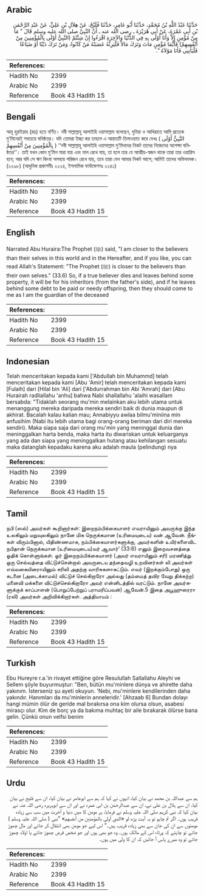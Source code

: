 ## Arabic


<div dir="rtl" lang="ar" style={{fontSize:'larger',backgroundColor:'#f8f9fa',padding:20}}>
حَدَّثَنَا عَبْدُ اللَّهِ بْنُ مُحَمَّدٍ، حَدَّثَنَا أَبُو عَامِرٍ، حَدَّثَنَا فُلَيْحٌ، عَنْ هِلاَلِ بْنِ عَلِيٍّ، عَنْ عَبْدِ الرَّحْمَنِ بْنِ أَبِي عَمْرَةَ، عَنْ أَبِي هُرَيْرَةَ ـ رضى الله عنه ـ أَنَّ النَّبِيَّ صلى الله عليه وسلم قَالَ ‏"‏ مَا مِنْ مُؤْمِنٍ إِلاَّ وَأَنَا أَوْلَى بِهِ فِي الدُّنْيَا وَالآخِرَةِ اقْرَءُوا إِنْ شِئْتُمْ ‏(‏النَّبِيُّ أَوْلَى بِالْمُؤْمِنِينَ مِنْ أَنْفُسِهِمْ‏)‏ فَأَيُّمَا مُؤْمِنٍ مَاتَ وَتَرَكَ مَالاً فَلْيَرِثْهُ عَصَبَتُهُ مَنْ كَانُوا، وَمَنْ تَرَكَ دَيْنًا أَوْ ضَيَاعًا فَلْيَأْتِنِي فَأَنَا مَوْلاَهُ ‏"‏‏.‏
</div>
<div style={{backgroundColor:'#f8f9fa',padding:20, marginBottom: 10}}><table> <thead> <tr> <th>References:</th> <th></th> </tr> </thead> <tbody><tr><td>Hadith No</td><td>2399</td></tr><tr><td>Arabic No</td><td>2399</td></tr><tr><td>Reference</td><td>Book 43 Hadith 15</td></tr></tbody></table></div>

## Bengali


<div dir="ltr" lang="bn" style={{fontSize:'larger',backgroundColor:'#f8f9fa',padding:20}}>
আবূ হুরাইরাহ (রাঃ) হতে বর্ণিত। নবী সাল্লাল্লাহু আলাইহি ওয়াসাল্লাম বলেছেন, দুনিয়া ও আখিরাতে আমি প্রত্যেক মু’মিনেরই সবচেয়ে ঘনিষ্ঠতর। যদি তোমরা ইচ্ছা কর তাহলে এ আয়াতটি তিলাওয়াত করে দেখঃ ( النَّبِيُّ أَوْلَى بِالْمُؤْمِنِينَ مِنْ أَنْفُسِهِمْ ) ‘‘নবী সাল্লাল্লাহু আলাইহি ওয়াসাল্লাম মু’মিনদের নিকট তাদের নিজেদের অপেক্ষা ঘনিষ্ঠতর’’। তাই যখন কোন মু’মিন মারা যায় এবং মাল রেখে যায়, তা হলে তার যে আত্মীয়-স্বজন থাকে তারা তার ওয়ারিস হবে; আর যদি সে ঋণ কিংবা অসহায় পরিজন রেখে যায়, তবে তারা যেন আমার নিকট আসে; আমিই তাদের অভিভাবক। (২২৯৮) (আধুনিক প্রকাশনীঃ ২২২৪, ইসলামিক ফাউন্ডেশনঃ ২২৪১)
</div>
<div style={{backgroundColor:'#f8f9fa',padding:20, marginBottom: 10}}><table> <thead> <tr> <th>References:</th> <th></th> </tr> </thead> <tbody><tr><td>Hadith No</td><td>2399</td></tr><tr><td>Arabic No</td><td>2399</td></tr><tr><td>Reference</td><td>Book 43 Hadith 15</td></tr></tbody></table></div>

## English


<div dir="ltr" lang="en" style={{fontSize:'larger',backgroundColor:'#f8f9fa',padding:20}}>
Narrated Abu Huraira:The Prophet (ﷺ) said, "I am closer to the believers than their selves in this world and in the Hereafter, and if you like, you can read Allah's Statement: "The Prophet (ﷺ) is closer to the believers than their own selves." (33.6) So, if a true believer dies and leaves behind some property, it will be for his inheritors (from the father's side), and if he leaves behind some debt to be paid or needy offspring, then they should come to me as I am the guardian of the deceased
</div>
<div style={{backgroundColor:'#f8f9fa',padding:20, marginBottom: 10}}><table> <thead> <tr> <th>References:</th> <th></th> </tr> </thead> <tbody><tr><td>Hadith No</td><td>2399</td></tr><tr><td>Arabic No</td><td>2399</td></tr><tr><td>Reference</td><td>Book 43 Hadith 15</td></tr></tbody></table></div>

## Indonesian


<div dir="ltr" lang="id" style={{fontSize:'larger',backgroundColor:'#f8f9fa',padding:20}}>
Telah menceritakan kepada kami ['Abdullah bin Muhammd] telah menceritakan kepada kami [Abu 'Amir] telah menceritakan kepada kami [Fulaih] dari [Hilal bin 'Ali] dari ['Abdurrahman bin Abi 'Amrah] dari [Abu Hurairah radliallahu 'anhu] bahwa Nabi shallallahu 'alaihi wasallam bersabda: "Tidaklah seorang mu'min melainkan aku lebih utama untuk menanggung mereka daripada mereka sendiri baik di dunia maupun di akhirat. Bacalah kalau kalian mau; Annabiyyu awlaa bilmu'miniina min anfusihim (Nabi itu lebih utama bagi orang-orang beriman dari diri mereka sendiri). Maka siapa saja dari orang mu'min yang meninggal dunia dan meninggalkan harta benda, maka harta itu diwariskan untuk keluarganya yang ada dan siapa yang meninggalkan hutang atau kehilangan sesuatu maka datanglah kepadaku karena aku adalah maula (pelindung) nya
</div>
<div style={{backgroundColor:'#f8f9fa',padding:20, marginBottom: 10}}><table> <thead> <tr> <th>References:</th> <th></th> </tr> </thead> <tbody><tr><td>Hadith No</td><td>2399</td></tr><tr><td>Arabic No</td><td>2399</td></tr><tr><td>Reference</td><td>Book 43 Hadith 15</td></tr></tbody></table></div>

## Tamil


<div dir="ltr" lang="ta" style={{fontSize:'larger',backgroundColor:'#f8f9fa',padding:20}}>
நபி (ஸல்) அவர்கள் கூறினார்கள்: இறைநம்பிக்கையாளர் எவராயினும் அவருக்கு இந்த உலகிலும் மறுவுலகிலும் நானே மிக நெருக்கமான (உரிமையுடைய) வன் ஆவேன். நீங்கள் விரும்பினால், யிதிண்ணமாக, நம்பிக்கையாளர்களுக்கு, அவர்களின் உயிர்களைவிட நபிதான் நெருக்கமான (உரிமையுடைய)வர் ஆவார்’ (33:6) எனும் இறைவசனத்தை ஓதிக் கொள்ளுங்கள். ஓர் இறைநம்பிக்கையாளர் (அவர் எவராயினும் சரி) மரணித்து ஒரு செல்வத்தை விட்டுச்சென்றால் அவருடைய தந்தைவழி உறவினர்கள் லி அவர்கள் எவ்வகையினராயினும் சரிலி அதற்கு வாரிசுகளாகட்டும். எவர் (இறக்கும்போது) ஒரு கடனை (அடைக்காமல்) விட்டுச் செல்கிறாரோ அல்லது (தம்மைத் தவிர வேறு திக்கற்ற) மனைவி மக்களை விட்டுச்செல்கிறாரோ அவர் என்னிடத்தில் வரட்டும். நானே அவர்களுக்குக் காப்பாளன் (பொறுப்பேற்றுப் பராமரிப்பவன்) ஆவேன்.5 இதை அபூஹுரைரா (ரலி) அவர்கள் அறிவிக்கிறார்கள். அத்தியாயம் :
</div>
<div style={{backgroundColor:'#f8f9fa',padding:20, marginBottom: 10}}><table> <thead> <tr> <th>References:</th> <th></th> </tr> </thead> <tbody><tr><td>Hadith No</td><td>2399</td></tr><tr><td>Arabic No</td><td>2399</td></tr><tr><td>Reference</td><td>Book 43 Hadith 15</td></tr></tbody></table></div>

## Turkish


<div dir="ltr" lang="tr" style={{fontSize:'larger',backgroundColor:'#f8f9fa',padding:20}}>
Ebu Hureyre r.a.'in rivayet ettiğine göre Resulullah Sallallahu Aleyhi ve Sellem şöyle buyurmuştur: "Ben, bütün mu'minlere dünya ve ahirette daha yakınım. İsterseniz şu ayeti okuyun. 'Nebi, mu'minlere kendilerinden daha yakındır. Hanımları da mu'minlerin anneleridir.' [Ahzaab 6] Bundan dolayı hangi mümin ölür de geride mal bırakırsa ona kim olursa olsun, asabesi mirasçı olur. Kim de borç ya da bakıma muhtaç bir aile bırakarak ölürse bana gelin. Çünkü onun velfsi benim
</div>
<div style={{backgroundColor:'#f8f9fa',padding:20, marginBottom: 10}}><table> <thead> <tr> <th>References:</th> <th></th> </tr> </thead> <tbody><tr><td>Hadith No</td><td>2399</td></tr><tr><td>Arabic No</td><td>2399</td></tr><tr><td>Reference</td><td>Book 43 Hadith 15</td></tr></tbody></table></div>

## Urdu


<div dir="rtl" lang="ur" style={{fontSize:'larger',backgroundColor:'#f8f9fa',padding:20}}>
ہم سے عبداللہ بن محمد نے بیان کیا، انہوں نے کہا کہ ہم سے ابوعامر نے بیان کیا، ان سے فلیح نے بیان کیا، ان سے ہلال بن علی نے، ان سے عبدالرحمٰن بن ابی عمرہ نے اور ان سے ابوہریرہ رضی اللہ عنہ نے بیان کیا کہ نبی کریم صلی اللہ علیہ وسلم نے فرمایا، ہر مومن کا میں دنیا و آخرت میں سب سے زیادہ قریب ہوں۔ اگر تم چاہو تو یہ آیت پڑھ لو «النبي أولى بالمؤمنين من أنفسهم‏» ”نبی ( صلی اللہ علیہ وسلم ) مومنوں سے ان کی جان سے بھی زیادہ قریب ہیں۔“ اس لیے جو مومن بھی انتقال کر جائے اور مال چھوڑ جائے تو چاہئے کہ ورثاء اس کے مالک ہوں۔ وہ جو بھی ہوں اور جو شخص قرض چھوڑ جائے یا اولاد چھوڑ جائے تو وہ میرے پاس آ جائیں کہ ان کا ولی میں ہوں۔
</div>
<div style={{backgroundColor:'#f8f9fa',padding:20, marginBottom: 10}}><table> <thead> <tr> <th>References:</th> <th></th> </tr> </thead> <tbody><tr><td>Hadith No</td><td>2399</td></tr><tr><td>Arabic No</td><td>2399</td></tr><tr><td>Reference</td><td>Book 43 Hadith 15</td></tr></tbody></table></div>